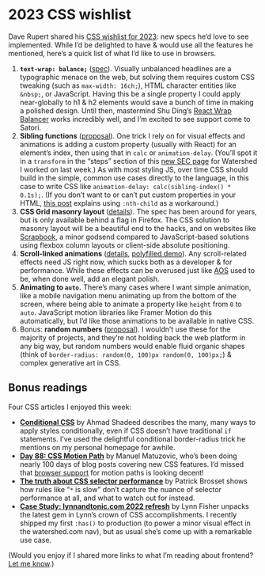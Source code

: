 # 2023 CSS wishlist

Dave Rupert shared his [CSS wishlist for 2023](https://daverupert.com/2023/01/css-wishlist-2023/): new specs he’d love to see implemented. While I’d be delighted to have & would use all the features he mentioned, here’s a quick list of what I’d like to use in browsers.

1. **`text-wrap: balance;`** ([spec](https://drafts.csswg.org/css-text-4/#text-wrap)). Visually unbalanced headlines are a typographic menace on the web, but solving them requires custom CSS tweaking (such as `max-width: 16ch;`), HTML character entities like `&nbsp;`, or JavaScript. Having this be a single property I could apply near-globally to h1 & h2 elements would save a bunch of time in making a polished design. Until then, mastermind Shu Ding’s [React Wrap Balancer](https://react-wrap-balancer.vercel.app/) works incredibly well, and I’m excited to see support come to Satori.
2. **Sibling functions** ([proposal](https://github.com/w3c/csswg-drafts/issues/4559)). One trick I rely on for visual effects and animations is adding a custom property (usually with React) for an element’s index, then using that in `calc` or `animation-delay`. (You’ll spot it in a `transform` in the “steps” section of this [new SEC page](https://watershed.com/solutions/sec) for Watershed I worked on last week.) As with most styling JS, over time CSS should build in the simple, common use cases directly to the language, in this case to write CSS like `animation-delay: calc(sibling-index() * 0.1s);`. (If you don’t want to or can’t put custom properties in your HTML, [this post](https://crinkles.dev/writing/a-nth-child-css-trick/) explains using `:nth-child` as a workaround.)
3. **CSS Grid masonry layout** ([details](https://developer.mozilla.org/en-US/docs/Web/CSS/CSS_Grid_Layout/Masonry_Layout)). The spec has been around for years, but is only available behind a flag in Firefox. The CSS solution to masonry layout will be a beautiful end to the hacks, and on websites like [Scrapbook](https://scrapbook.hackclub.com), a minor godsend compared to JavaScript-based solutions using flexbox column layouts or client-side absolute positioning.
4. **Scroll-linked animations** ([details](https://developer.mozilla.org/en-US/docs/Web/CSS/scroll-timeline), [polyfilled demo](https://codepen.io/jh3y/pen/YzjEGMm)). Any scroll-related effects need JS right now, which sucks both as a developer & for performance. While these effects can be overused just like [AOS](https://michalsnik.github.io/aos/) used to be, when done well, add an elegant polish.
5. **Animating to `auto`.** There’s many cases where I want simple animation, like a mobile navigation menu animating up from the bottom of the screen, where being able to animate a property like `height` from `0` to `auto`. JavaScript motion libraries like Framer Motion do this automatically, but I’d like those animations to be available in native CSS.
6. Bonus: **random numbers** ([proposal](https://github.com/w3c/csswg-drafts/issues/2826#issuecomment-1204305712)). I wouldn’t use these for the majority of projects, and they’re not holding back the web platform in any big way, but random numbers would enable fluid organic shapes (think of `border-radius: random(0, 100)px random(0, 100)px;`) & complex generative art in CSS.

## Bonus readings

Four CSS articles I enjoyed this week:

- **[Conditional CSS](https://ishadeed.com/article/conditional-css/)** by Ahmad Shadeed describes the many, many ways to apply styles conditionally, even if CSS doesn’t have traditional `if` statements. I’ve used the delightful conditional border-radius trick he mentions on my personal homepage for awhile.
- **[Day 88: CSS Motion Path](https://www.matuzo.at/blog/2023/100daysof-day88/)** by Manuel Matuzovic, who’s been doing nearly 100 days of blog posts covering new CSS features. I’d missed that [browser support](https://caniuse.com/css-motion-paths) for motion paths is looking decent!
- **[The truth about CSS selector performance](https://blogs.windows.com/msedgedev/2023/01/17/the-truth-about-css-selector-performance/)** by Patrick Brosset shows how rules like “`*` is slow” don’t capture the nuance of selector performance at all, and what to watch out for instead.
- **[Case Study: lynnandtonic.com 2022 refresh](https://lynnandtonic.com/thoughts/entries/case-study-2022-refresh/)** by Lynn Fisher unpacks the latest gem in Lynn’s crown of CSS accomplishments. I recently shipped my first `:has()` to production (to power a minor visual effect in the watershed.com nav), but as usual she’s come up with a remarkable use case.

(Would you enjoy if I shared more links to what I’m reading about frontend? [Let me know](https://mastodon.social/@lachlanjc/109750809646355424).)
